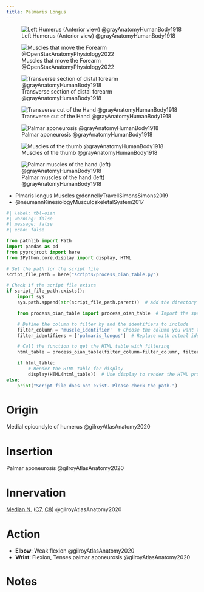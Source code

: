 ```yaml
---
title: Palmaris Longus
---
```


![Left Humerus (Anterior view) @grayAnatomyHumanBody1918](/The Archive/Images/Gray anatomy 1918 images/Osteology/image207 gray1918 Left humerus. Anterior view.gif){#fig-gray1918-image207}

![Muscles that move the Forearm @OpenStaxAnatomyPhysiology2022](/The Archive/Images/OpenStax Anatomy and Physiology 2e/fig11.25 Muscles That Move the Forearm.jpeg){#fig-openstax-fig11.25}

![Transverse section of distal forearm @grayAnatomyHumanBody1918](/The Archive/Images/Gray anatomy 1918 images/Myology/image421 Transverse section across distal ends of radius and ulna.gif)


![Transverse cut of the Hand @grayAnatomyHumanBody1918](/The Archive/Images/Gray anatomy 1918 images/Myology/image422 Transverse section across the wrist and digits.gif)

![Palmar aponeurosis @grayAnatomyHumanBody1918](/The Archive/Images/Gray anatomy 1918 images/Myology/image425 The palmar aponeurosis.gif)

![Muscles of the thumb @grayAnatomyHumanBody1918](/The Archive/Images/Gray anatomy 1918 images/Myology/image426 The muscles of the thumb.gif)

![Palmar muscles of the hand (left) @grayAnatomyHumanBody1918](/The Archive/Images/Gray anatomy 1918 images/Myology/image427 The muscles of the left hand. Palmar surface.gif)

::: {.callout title="Reading list"}

- Plmaris longus Muscles @donnellyTravellSimonsSimons2019
- @neumannKinesiologyMusculoskeletalSystem2017

:::

```python
#| label: tbl-oian
#| warning: false
#| message: false
#| echo: false

from pathlib import Path
import pandas as pd
from pyprojroot import here
from IPython.core.display import display, HTML

# Set the path for the script file
script_file_path = here("scripts/process_oian_table.py")

# Check if the script file exists
if script_file_path.exists():
    import sys
    sys.path.append(str(script_file_path.parent))  # Add the directory of the script to the system path

    from process_oian_table import process_oian_table  # Import the specific function

    # Define the column to filter by and the identifiers to include
    filter_column = 'muscle_identifier'  # Choose the column you want to filter by
    filter_identifiers = ['palmaris_longus']  # Replace with actual identifiers you want to include

    # Call the function to get the HTML table with filtering
    html_table = process_oian_table(filter_column=filter_column, filter_identifiers=filter_identifiers)

    if html_table:
        # Render the HTML table for display
        display(HTML(html_table))  # Use display to render the HTML properly
else:
    print("Script file does not exist. Please check the path.")

```

# Origin {#origin}

Medial epicondyle of humerus @gilroyAtlasAnatomy2020

# Insertion {#insertion}

Palmar aponeurosis @gilroyAtlasAnatomy2020

# Innervation {#innervation}
[Median N.]({{< var ref-median-nerve.path >}}) ([C7]({{< var ref-nerve-root.c7 >}}), [C8]({{< var ref-nerve-root.c8 >}})) @gilroyAtlasAnatomy2020

# Action {#action}

- **Elbow**: Weak flexion @gilroyAtlasAnatomy2020
- **Wrist**: Flexion, Tenses palmar aponeurosis @gilroyAtlasAnatomy2020




# Notes